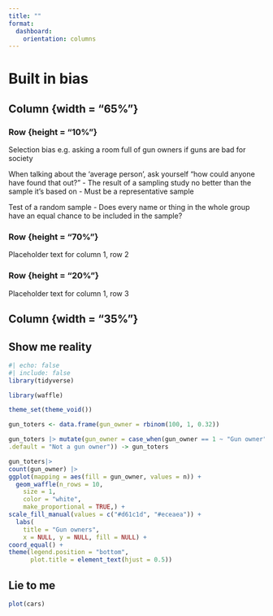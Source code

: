 ```yaml
---
title: ""
format: 
  dashboard:
    orientation: columns
---
```


# Built in bias

## Column {width = "65%"}

### Row {height = "10%"}

Selection bias e.g. asking a room full of gun owners if guns are bad for society

When talking about the 'average person', ask yourself "how could anyone have found that out?"
- The result of a sampling study no better than the sample it's based on
- Must be a representative sample

Test of a random sample
- Does every name or thing in the whole group have an equal chance to be included in the sample?

### Row {height = "70%"}

Placeholder text for column 1, row 2

### Row {height = "20%"}

Placeholder text for column 1, row 3

## Column {width = "35%"}

::: {.panel-tabset .nav-pills}

## Show me reality

```r
#| echo: false
#| include: false
library(tidyverse)
```

```r
library(waffle)

theme_set(theme_void())

gun_toters <- data.frame(gun_owner = rbinom(100, 1, 0.32))

gun_toters |> mutate(gun_owner = case_when(gun_owner == 1 ~ "Gun owner",
.default = "Not a gun owner")) -> gun_toters

gun_toters|> 
count(gun_owner) |> 
ggplot(mapping = aes(fill = gun_owner, values = n)) +
  geom_waffle(n_rows = 10,
    size = 1,
    color = "white",
    make_proportional = TRUE,) +
scale_fill_manual(values = c("#d61c1d", "#eceaea")) +
  labs(
    title = "Gun owners",
    x = NULL, y = NULL, fill = NULL) +
coord_equal() +
theme(legend.position = "bottom",
      plot.title = element_text(hjust = 0.5))

```

## Lie to me
```r
plot(cars)
```
:::
